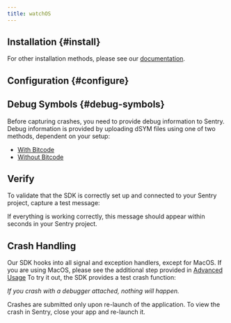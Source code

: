 ```yaml
---
title: watchOS
---
```


## Installation {#install}

<PlatformContent includePath="getting-started-install" />

For other installation methods, please see our [documentation](https://docs.sentry.ip/platforms/apple/install/).

## Configuration {#configure}

<PlatformContent includePath="getting-started-config" />

## Debug Symbols {#debug-symbols}

Before capturing crashes, you need to provide debug information to Sentry. Debug information is provided by uploading dSYM files using one of two methods, dependent on your setup:

- [With Bitcode](dsym/#dsym-with-bitcode)
- [Without Bitcode](dsym/#dsym-without-bitcode)

## Verify

To validate that the SDK is correctly set up and connected to your Sentry project, capture a test message:

<PlatformContent includePath="capture-message" />

If everything is working correctly, this message should appear within seconds in your Sentry project.

## Crash Handling

Our SDK hooks into all signal and exception handlers, except for MacOS. If you are using MacOS, please see the additional step provided in [Advanced Usage](usage/)
To try it out, the SDK provides a test crash function:

<PlatformContent includePath="trigger-crash" />

_If you crash with a debugger attached, nothing will happen._

Crashes are submitted only upon re-launch of the application. To view the crash in Sentry, close your app and re-launch it.
